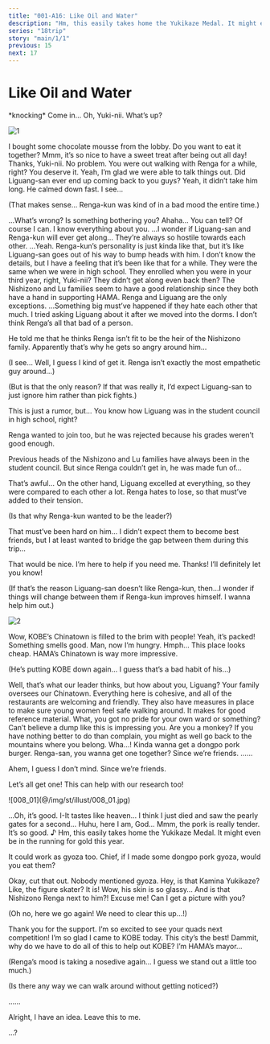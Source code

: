 ```yaml
---
title: "001-A16: Like Oil and Water"
description: "Hm, this easily takes home the Yukikaze Medal. It might even be in the running for gold this year."
series: "18trip"
story: "main/1/1"
previous: 15
next: 17
---
```



# Like Oil and Water

<Divider loc="KOBE - Hotel Room" />

<Narration>
&ast;knocking&ast;
</Narration>

<Bubble mc>
Come in… Oh, Yuki-nii. What’s up?
</Bubble>

![1](1.jpg)

<Bubble character="Yukikaze">
I bought some chocolate mousse from the lobby. Do you want to eat it together?
</Bubble>

<Divider timeskip />

<Bubble mc>
Mmm, it’s so nice to have a sweet treat after being out all day! Thanks, Yuki-nii.
</Bubble>

<Bubble character="Yukikaze">
No problem. You were out walking with Renga for a while, right? You deserve it.
</Bubble>

<Bubble mc>
Yeah, I’m glad we were able to talk things out. Did Liguang-san ever end up coming back to you guys?
</Bubble>

<Bubble character="Yukikaze">
Yeah, it didn’t take him long. He calmed down fast.
</Bubble>

<Bubble mc>
I see…

<p class="t">(That makes sense… Renga-kun was kind of in a bad mood the entire time.)</p>
</Bubble>

<Bubble character="Yukikaze">
…What’s wrong? Is something bothering you?
</Bubble>

<Bubble mc>
Ahaha… You can tell?
</Bubble>

<Bubble character="Yukikaze">
Of course I can. I know everything about you.
</Bubble>

<Bubble mc>
…I wonder if Liguang-san and Renga-kun will ever get along… They’re always so hostile towards each other.
</Bubble>

<Bubble character="Yukikaze">
…Yeah.
</Bubble>

<Bubble mc>
Renga-kun’s personality is just kinda like that, but it’s like Liguang-san goes out of his way to bump heads with him.
</Bubble>

<Bubble character="Yukikaze">
I don’t know the details, but I have a feeling that it’s been like that for a while. They were the same when we were in high school.
</Bubble>

<Bubble mc>
They enrolled when you were in your third year, right, Yuki-nii? They didn’t get along even back then?
</Bubble>

<Bubble character="Yukikaze">
The Nishizono and Lu families seem to have a good relationship since they both have a hand in supporting HAMA. Renga and Liguang are the only exceptions.
</Bubble>

<Bubble mc>
…Something big must’ve happened if they hate each other that much.
</Bubble>

<Bubble character="Yukikaze">
I tried asking Liguang about it after we moved into the dorms. I don’t think Renga’s all that bad of a person.

He told me that he thinks Renga isn’t fit to be the heir of the Nishizono family. Apparently that’s why he gets so angry around him…
</Bubble>

<Bubble mc>
<p class="t">(I see… Well, I guess I kind of get it. Renga isn’t exactly the most empathetic guy around…)</p>

<p class="t">(But is that the only reason? If that was really it, I’d expect Liguang-san to just ignore him rather than pick fights.)</p>
</Bubble>

<Bubble character="Yukikaze">
This is just a rumor, but… You know how Liguang was in the student council in high school, right?

Renga wanted to join too, but he was rejected because his grades weren’t good enough.

Previous heads of the Nishizono and Lu families have always been in the student council. But since Renga couldn’t get in, he was made fun of…
</Bubble>

<Bubble mc>
That’s awful…
</Bubble>

<Bubble character="Yukikaze">
On the other hand, Liguang excelled at everything, so they were compared to each other a lot. Renga hates to lose, so that must’ve added to their tension.
</Bubble>

<Bubble mc>
<p class="t">(Is that why Renga-kun wanted to be the leader?)</p>

That must’ve been hard on him… I didn’t expect them to become best friends, but I at least wanted to bridge the gap between them during this trip…
</Bubble>

<Bubble character="Yukikaze">
That would be nice. I’m here to help if you need me.
</Bubble>

<Bubble mc>
Thanks! I’ll definitely let you know!

<p class="t">(If that’s the reason Liguang-san doesn’t like Renga-kun, then…I wonder if things will change between them if Renga-kun improves himself. I wanna help him out.)</p>
</Bubble>

<Divider loc="KOBE - Nankinmachi" />

![2](2.jpg)

<Bubble character="Kafka">
Wow, KOBE’s Chinatown is filled to the brim with people!
</Bubble>

<Bubble mc>
Yeah, it’s packed!
</Bubble>

<Bubble character="Ten">
Something smells good. Man, now I’m hungry.
</Bubble>

<Bubble character="Renga">
Hmph… This place looks cheap. HAMA’s Chinatown is way more impressive.
</Bubble>

<Bubble mc>
<p class="t">(He’s putting KOBE down again… I guess that’s a bad habit of his…)</p>
</Bubble>

<Bubble character="Kafka">
Well, that’s what our leader thinks, but how about you, Liguang? Your family oversees our Chinatown.
</Bubble>

<Bubble character="Liguang">
Everything here is cohesive, and all of the restaurants are welcoming and friendly. They also have measures in place to make sure young women feel safe walking around. It makes for good reference material.
</Bubble>

<Bubble character="Renga">
What, you got no pride for your own ward or something? Can’t believe a dump like this is impressing you.
</Bubble>

<Bubble character="Liguang">
Are you a monkey? If you have nothing better to do than complain, you might as well go back to the mountains where you belong.
</Bubble>

<Bubble character="Renga">
Wha…!
</Bubble>

<Bubble character="Ten">
Kinda wanna get a dongpo pork burger. Renga-san, you wanna get one together? Since we’re friends.
</Bubble>

<Bubble character="Renga">
……

Ahem, I guess I don’t mind. Since we’re friends.
</Bubble>

<Bubble mc>
Let’s all get one! This can help with our research too!
</Bubble>

<Divider timeskip />

<p class="cg">![008_01](@/img/st/illust/008_01.jpg)</p>

<Bubble character="Ten">
…Oh, it’s good.
</Bubble>

<Bubble character="Yachiyo">
I-It tastes like heaven… I think I just died and saw the pearly gates for a second… Huhu, here I am, God…
</Bubble>

<Bubble character="Kafka">
Mmm, the pork is really tender. It’s so good.&nbsp;♪
</Bubble>

<Bubble character="Yukikaze">
Hm, this easily takes home the Yukikaze Medal. It might even be in the running for gold this year.

It could work as gyoza too. Chief, if I made some dongpo pork gyoza, would you eat them?
</Bubble>

<Bubble character="Kafka">
Okay, cut that out. Nobody mentioned gyoza.
</Bubble>

<Bubble character="KOBE Visitor E">
Hey, is that Kamina Yukikaze? Like, the figure skater?
</Bubble>

<Bubble character="KOBE Visitor F">
It is! Wow, his skin is so glassy… And is that Nishizono Renga next to him?!
</Bubble>

<Bubble character="KOBE Visitor G">
Excuse me! Can I get a picture with you?
</Bubble>

<Bubble mc>
<p class="t">(Oh no, here we go again! We need to clear this up…!)</p>
</Bubble>

<Divider omotenashi />

<Bubble character="Yukikaze">
Thank you for the support.
</Bubble>

<Bubble character="KOBE Visitor E">
I’m so excited to see your quads next competition!
</Bubble>

<Bubble character="KOBE Visitor F">
I’m so glad I came to KOBE today. This city’s the best!
</Bubble>

<Bubble character="Renga">
Dammit, why do we have to do all of this to help out KOBE? I’m HAMA’s mayor…
</Bubble>

<Bubble mc>
<p class="t">(Renga’s mood is taking a nosedive again… I guess we stand out a little too much.)</p>

<p class="t">(Is there any way we can walk around without getting noticed?)</p>
</Bubble>

<Bubble character="Yukikaze">
……

Alright, I have an idea. Leave this to me.
</Bubble>

<Bubble character="Renga">
…?
</Bubble>

